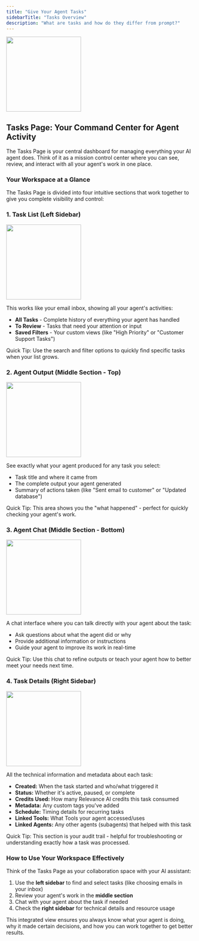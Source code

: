 ```yaml
---
title: "Give Your Agent Tasks"
sidebarTitle: "Tasks Overview"
description: "What are tasks and how do they differ from prompt?"
---
```


<img 
  height="200"  
  src="/images/agent/tasks.png" 
/>

## Tasks Page: Your Command Center for Agent Activity

The Tasks Page is your central dashboard for managing everything your AI agent does. Think of it as a mission control center where you can see, review, and interact with all your agent's work in one place.

### Your Workspace at a Glance

The Tasks Page is divided into four intuitive sections that work together to give you complete visibility and control:

### 1. Task List (Left Sidebar)

<img 
  height="200"  
  src="/images/agent/tasks-left.png" 
/>

This works like your email inbox, showing all your agent's activities:

- **All Tasks** - Complete history of everything your agent has handled
- **To Review** - Tasks that need your attention or input
- **Saved Filters** - Your custom views (like "High Priority" or "Customer Support Tasks")

<Tip> Quick Tip: Use the search and filter options to quickly find specific tasks when your list grows.</Tip>

### 2. Agent Output (Middle Section - Top)

<img 
  height="200"  
  src="/images/agent/tasks-middle-top.png" 
/>

See exactly what your agent produced for any task you select:

- Task title and where it came from
- The complete output your agent generated
- Summary of actions taken (like "Sent email to customer" or "Updated database")

<Tip> Quick Tip: This area shows you the "what happened" - perfect for quickly checking your agent's work. </Tip>

### 3. Agent Chat (Middle Section - Bottom)

<img 
  height="200"  
  src="/images/agent/tasks-middle-bottom.png" 
/>

A chat interface where you can talk directly with your agent about the task:

- Ask questions about what the agent did or why
- Provide additional information or instructions
- Guide your agent to improve its work in real-time

<Tip> Quick Tip: Use this chat to refine outputs or teach your agent how to better meet your needs next time. </Tip>

### 4. Task Details (Right Sidebar)

<img 
  height="200"  
  src="/images/agent/tasks-right.png" 
/>

All the technical information and metadata about each task:

- **Created:** When the task started and who/what triggered it
- **Status:** Whether it's active, paused, or complete
- **Credits Used:** How many Relevance AI credits this task consumed
- **Metadata:** Any custom tags you've added
- **Schedule:** Timing details for recurring tasks
- **Linked Tools:** What Tools your agent accessed/uses
- **Linked Agents:** Any other agents (subagents) that helped with this task

<Tip> Quick Tip: This section is your audit trail - helpful for troubleshooting or understanding exactly how a task was processed.</Tip>

### How to Use Your Workspace Effectively

Think of the Tasks Page as your collaboration space with your AI assistant:

1. Use the **left sidebar** to find and select tasks (like choosing emails in your inbox)
2. Review your agent's work in the **middle section**
3. Chat with your agent about the task if needed
4. Check the **right sidebar** for technical details and resource usage

This integrated view ensures you always know what your agent is doing, why it made certain decisions, and how you can work together to get better results.
